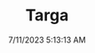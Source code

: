 ---
width: 5370
height: 3580
title: Targa
description: Marble Grey 1986 Porsche 911 Carrera Targa with blue interior shot in Austin, TX.
date: 7/11/2023 5:13:13 AM
cameraMake: Sony
cameraModel: ILCE-7M3
lens: E 35-150mm F2.0-F2.8 A058
settingsfStop: f/8
settingsISO: ISO 800
settingsShutter: 1/40
settingsFocalLength: 35 mm
---